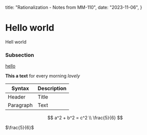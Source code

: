   title: "Rationalization - Notes from MM-110",
  date: "2023-11-06", 
}

# Hello world

Hell world

### Subsection

[hello](https://josuerhea.com)

**This a text** for every morning _lovely_

| Syntax    | Description |
| --------- | ----------- |
| Header    | Title       |
| Paragraph | Text        |

$$
a^2 + b^2 = c^2 \\
\frac{5}{6}
$$

$\frac{5}{6}$
